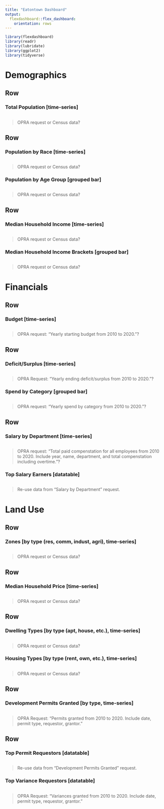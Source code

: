 ```yaml
---
title: "Eatontown Dashboard"
output: 
  flexdashboard::flex_dashboard:
    orientation: rows
---
```


```r
library(flexdashboard)
library(readr)
library(lubridate)
library(ggplot2)
library(tidyverse)
```

Demographics
=====================================  
    
Row
-------------------------------------
    
### Total Population [time-series]
    
```r
```

> OPRA request or Census data?

Row
-------------------------------------
   
### Population by Race [time-series]

```r
```   

> OPRA request or Census data?

### Population by Age Group [grouped bar]
    
```r
```

> OPRA request or Census data?

Row
-------------------------------------
   
### Median Household Income [time-series]

```r
```   

> OPRA request or Census data?

### Median Household Income Brackets [grouped bar]
    
```r
```

> OPRA request or Census data?

Financials
=====================================     
   
Row
-------------------------------------

### Budget [time-series]

```r
```

> OPRA request: "Yearly starting budget from 2010 to 2020."?

Row
-------------------------------------
   
### Deficit/Surplus [time-series]

```r
```   

> OPRA Request: "Yearly ending deficit/surplus from 2010 to 2020."?

### Spend by Category [grouped bar]

```r
```

> OPRA request: "Yearly spend by category from 2010 to 2020."?

Row
-------------------------------------
   
### Salary by Department [time-series]

```r
```   

> OPRA request: "Total paid compenstation for all employees from 2010 to 2020. Include year, name, department, and total compenstation including overtime."?

### Top Salary Earners [datatable]

```r
```

> Re-use data from "Salary by Department" request.

Land Use
=====================================     
   
Row
-------------------------------------

### Zones [by type (res, comm, indust, agri), time-series]

```r
```  

> OPRA request or Census data?

Row
-------------------------------------

### Median Household Price [time-series]

```r
```   

> OPRA request or Census data?

Row
-------------------------------------

### Dwelling Types [by type (apt, house, etc.), time-series]

```r
```   

> OPRA request or Census data?

### Housing Types [by type (rent, own, etc.), time-series]

```r
```

> OPRA request or Census data?

Row
-------------------------------------

### Development Permits Granted [by type, time-series]

```r
```   

> OPRA Request: "Permits granted from 2010 to 2020. Include date, permit type, requestor, grantor."

Row
-------------------------------------

### Top Permit Requestors [datatable]

```r
```

> Re-use data from "Development Permits Granted" request.

### Top Variance Requestors [datatable]

```r
```

> OPRA Request: "Variances granted from 2010 to 2020. Include date, permit type, requestor, grantor."


